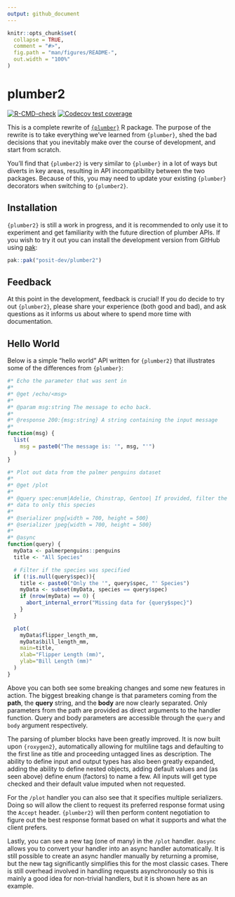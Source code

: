 ```yaml
---
output: github_document
---
```


<!-- README.md is generated from README.Rmd. Please edit that file -->

```r
knitr::opts_chunk$set(
  collapse = TRUE,
  comment = "#>",
  fig.path = "man/figures/README-",
  out.width = "100%"
)
```

# plumber2

<!-- badges: start -->
[![R-CMD-check](https://github.com/posit-dev/plumber2/actions/workflows/R-CMD-check.yaml/badge.svg)](https://github.com/posit-dev/plumber2/actions/workflows/R-CMD-check.yaml)
[![Codecov test coverage](https://codecov.io/gh/posit-dev/plumber2/graph/badge.svg)](https://app.codecov.io/gh/posit-dev/plumber2)
<!-- badges: end -->

This is a complete rewrite of [`{plumber}`](https://www.rplumber.io) R package. The
purpose of the rewrite is to take everything we’ve learned from `{plumber}`,
shed the bad decisions that you inevitably make over the course of
development, and start from scratch.

You’ll find that `{plumber2}` is very similar to `{plumber}` in a lot of ways
but diverts in key areas, resulting in API incompatibility between the
two packages. Because of this, you may need to update your existing `{plumber}`
decorators when switching to `{plumber2}`.

## Installation

`{plumber2}` is still a work in progress, and it is recommended to only use it to
experiment and get familiarity with the future direction of plumber APIs. If you
wish to try it out you can install the development version from GitHub using
[pak](https://pak.r-lib.org):

```r
pak::pak("posit-dev/plumber2")
```

## Feedback

At this point in the development, feedback is crucial! If you do decide to try
out `{plumber2}`, please share your experience (both good and bad), and ask questions
as it informs us about where to spend more time with documentation.

## Hello World

Below is a simple "hello world" API written for `{plumber2}` that illustrates some
of the differences from `{plumber}`:

```r
#* Echo the parameter that was sent in
#*
#* @get /echo/<msg>
#*
#* @param msg:string The message to echo back.
#*
#* @response 200:{msg:string} A string containing the input message
#*
function(msg) {
  list(
    msg = paste0("The message is: '", msg, "'")
  )
}

#* Plot out data from the palmer penguins dataset
#*
#* @get /plot
#*
#* @query spec:enum|Adelie, Chinstrap, Gentoo| If provided, filter the
#* data to only this species
#*
#* @serializer png{width = 700, height = 500}
#* @serializer jpeg{width = 700, height = 500}
#*
#* @async
function(query) {
  myData <- palmerpenguins::penguins
  title <- "All Species"

  # Filter if the species was specified
  if (!is.null(query$spec)){
    title <- paste0("Only the '", query$spec, "' Species")
    myData <- subset(myData, species == query$spec)
    if (nrow(myData) == 0) {
      abort_internal_error("Missing data for {query$spec}")
    }
  }

  plot(
    myData$flipper_length_mm,
    myData$bill_length_mm,
    main=title,
    xlab="Flipper Length (mm)",
    ylab="Bill Length (mm)"
  )
}
```

Above you can both see some breaking changes and some new features in action.
The biggest breaking change is that parameters coming from the **path**, the **query**
string, and the **body** are now clearly separated. Only parameters from the path
are provided as direct arguments to the handler function. Query and body
parameters are accessible through the `query` and `body` argument respectively.

The parsing of plumber blocks have been greatly improved.
It is now built upon `{roxygen2}`, automatically allowing for
multiline tags and defaulting to the first line as title and proceeding untagged
lines as description. The ability to define input and output types has also been
greatly expanded, adding the ability to define nested objects, adding default
values and (as seen above) define enum (factors) to name a few. All inputs will
get type checked and their default value imputed when not requested.

For the `/plot` handler you can also see that it specifies multiple serializers.
Doing so will allow the client to request its preferred response format using
the `Accept` header. `{plumber2}` will then perform content negotiation to figure
out the best response format based on what it supports and what the client
prefers.

Lastly, you can see a new tag (one of many) in the `/plot` handler. `@async`
allows you to convert your handler into an async handler automatically. It is
still possible to create an async handler manually by returning a promise, but
the new tag significantly simplifies this for the most classic cases. There is
still overhead involved in handling requests asynchronously so this is mainly a
good idea for non-trivial handlers, but it is shown here as an example.
